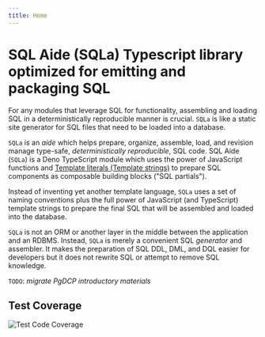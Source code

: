 ```yaml
---
title: Home
---
```


# SQL Aide (SQLa) Typescript library optimized for emitting and packaging SQL

For any modules that leverage SQL for functionality, assembling and loading SQL
in a deterministically reproducible manner is crucial. `SQLa` is like a static
site generator for SQL files that need to be loaded into a database.

`SQLa` is an _aide_ which helps prepare, organize, assemble, load, and revision
manage type-safe, _deterministically reproducible_, SQL code. SQL Aide (`SQLa`)
is a Deno TypeScript module which uses the power of JavaScript functions and
[Template literals (Template strings)](https://developer.mozilla.org/en-US/docs/Web/JavaScript/Reference/Template_literals)
to prepare SQL components as composable building blocks ("SQL partials").

Instead of inventing yet another template language, `SQLa` uses a set of naming
conventions plus the full power of JavaScript (and TypeScript) template strings
to prepare the final SQL that will be assembled and loaded into the database.

`SQLa` is not an ORM or another layer in the middle between the application and
an RDBMS. Instead, `SQLa` is merely a convenient SQL _generator_ and assembler.
It makes the preparation of SQL DDL, DML, and DQL easier for developers but it
does not rewrite SQL or attempt to remove SQL knowledge.

`TODO`: _migrate PgDCP introductory materials_

## Test Coverage

![Test Code Coverage](https://codecov.io/gh/netspective-labs/sql-aide/branch/main/graphs/sunburst.svg?token=DPJICL8F4O)
